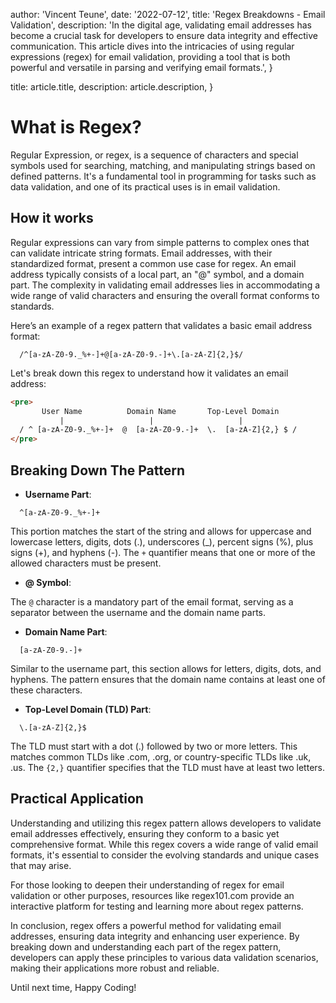 
  author: 'Vincent Teune',
  date: '2022-07-12',
  title: 'Regex Breakdowns - Email Validation',
  description:
    'In the digital age, validating email addresses has become a crucial task for developers to ensure data integrity and effective communication. This article dives into the intricacies of using regular expressions (regex) for email validation, providing a tool that is both powerful and versatile in parsing and verifying email formats.',
}

  title: article.title,
  description: article.description,
}


# What is Regex?

Regular Expression, or regex, is a sequence of characters and special symbols used for searching, matching, and manipulating strings based on defined patterns. It's a fundamental tool in programming for tasks such as data validation, and one of its practical uses is in email validation.

## How it works

Regular expressions can vary from simple patterns to complex ones that can validate intricate string formats. Email addresses, with their standardized format, present a common use case for regex. An email address typically consists of a local part, an "@" symbol, and a domain part. The complexity in validating email addresses lies in accommodating a wide range of valid characters and ensuring the overall format conforms to standards.

Here’s an example of a regex pattern that validates a basic email address format:

```
  /^[a-zA-Z0-9._%+-]+@[a-zA-Z0-9.-]+\.[a-zA-Z]{2,}$/
```

Let's break down this regex to understand how it validates an email address:

```html
<pre>
       User Name          Domain Name       Top-Level Domain
           |                   |                   |
  / ^ [a-zA-Z0-9._%+-]+  @  [a-zA-Z0-9.-]+  \.  [a-zA-Z]{2,} $ /
</pre>
```

## Breaking Down The Pattern

- **Username Part**:

```
  ^[a-zA-Z0-9._%+-]+
```

This portion matches the start of the string and allows for uppercase and lowercase letters, digits, dots (.), underscores (\_), percent signs (%), plus signs (+), and hyphens (-). The `+` quantifier means that one or more of the allowed characters must be present.

- **@ Symbol**:

The `@` character is a mandatory part of the email format, serving as a separator between the username and the domain name parts.

- **Domain Name Part**:

```
  [a-zA-Z0-9.-]+
```

Similar to the username part, this section allows for letters, digits, dots, and hyphens. The pattern ensures that the domain name contains at least one of these characters.

- **Top-Level Domain (TLD) Part**:

```
  \.[a-zA-Z]{2,}$
```

The TLD must start with a dot (.) followed by two or more letters. This matches common TLDs like .com, .org, or country-specific TLDs like .uk, .us. The `{2,}` quantifier specifies that the TLD must have at least two letters.

## Practical Application

Understanding and utilizing this regex pattern allows developers to validate email addresses effectively, ensuring they conform to a basic yet comprehensive format. While this regex covers a wide range of valid email formats, it's essential to consider the evolving standards and unique cases that may arise.

For those looking to deepen their understanding of regex for email validation or other purposes, resources like regex101.com provide an interactive platform for testing and learning more about regex patterns.

In conclusion, regex offers a powerful method for validating email addresses, ensuring data integrity and enhancing user experience. By breaking down and understanding each part of the regex pattern, developers can apply these principles to various data validation scenarios, making their applications more robust and reliable.

Until next time, Happy Coding!
